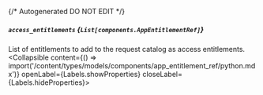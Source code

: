 {/* Autogenerated DO NOT EDIT  */}

##### `access_entitlements` *{`List[components.AppEntitlementRef]`}*
List of entitlements to add to the request catalog as access entitlements.
<Collapsible content={() => import('/content/types/models/components/app_entitlement_ref/python.mdx')} openLabel={Labels.showProperties} closeLabel={Labels.hideProperties}>
</Collapsible>


